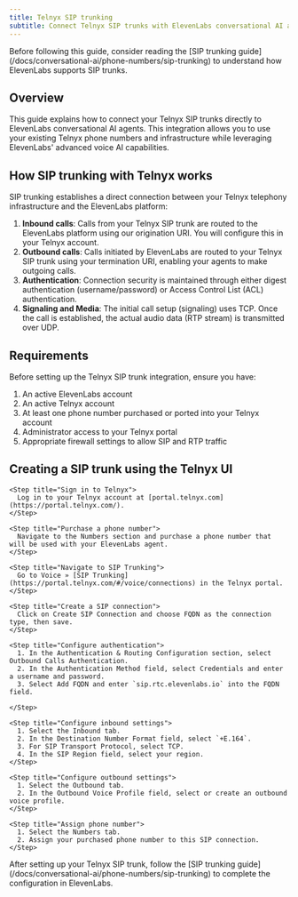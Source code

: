 ```yaml
---
title: Telnyx SIP trunking
subtitle: Connect Telnyx SIP trunks with ElevenLabs conversational AI agents.
---
```


<Note>
  Before following this guide, consider reading the [SIP trunking
  guide](/docs/conversational-ai/phone-numbers/sip-trunking) to understand how ElevenLabs supports
  SIP trunks.
</Note>

## Overview

This guide explains how to connect your Telnyx SIP trunks directly to ElevenLabs conversational AI agents. This integration allows you to use your existing Telnyx phone numbers and infrastructure while leveraging ElevenLabs' advanced voice AI capabilities.

## How SIP trunking with Telnyx works

SIP trunking establishes a direct connection between your Telnyx telephony infrastructure and the ElevenLabs platform:

1. **Inbound calls**: Calls from your Telnyx SIP trunk are routed to the ElevenLabs platform using our origination URI. You will configure this in your Telnyx account.
2. **Outbound calls**: Calls initiated by ElevenLabs are routed to your Telnyx SIP trunk using your termination URI, enabling your agents to make outgoing calls.
3. **Authentication**: Connection security is maintained through either digest authentication (username/password) or Access Control List (ACL) authentication.
4. **Signaling and Media**: The initial call setup (signaling) uses TCP. Once the call is established, the actual audio data (RTP stream) is transmitted over UDP.

## Requirements

Before setting up the Telnyx SIP trunk integration, ensure you have:

1. An active ElevenLabs account
2. An active Telnyx account
3. At least one phone number purchased or ported into your Telnyx account
4. Administrator access to your Telnyx portal
5. Appropriate firewall settings to allow SIP and RTP traffic

## Creating a SIP trunk using the Telnyx UI

<Steps>

    <Step title="Sign in to Telnyx">
      Log in to your Telnyx account at [portal.telnyx.com](https://portal.telnyx.com/).
    </Step>

    <Step title="Purchase a phone number">
      Navigate to the Numbers section and purchase a phone number that will be used with your ElevenLabs agent.
    </Step>

    <Step title="Navigate to SIP Trunking">
      Go to Voice » [SIP Trunking](https://portal.telnyx.com/#/voice/connections) in the Telnyx portal.
    </Step>

    <Step title="Create a SIP connection">
      Click on Create SIP Connection and choose FQDN as the connection type, then save.
    </Step>

    <Step title="Configure authentication">
      1. In the Authentication & Routing Configuration section, select Outbound Calls Authentication.
      2. In the Authentication Method field, select Credentials and enter a username and password.
      3. Select Add FQDN and enter `sip.rtc.elevenlabs.io` into the FQDN field.

    </Step>

    <Step title="Configure inbound settings">
      1. Select the Inbound tab.
      2. In the Destination Number Format field, select `+E.164`.
      3. For SIP Transport Protocol, select TCP.
      4. In the SIP Region field, select your region.
    </Step>

    <Step title="Configure outbound settings">
      1. Select the Outbound tab.
      2. In the Outbound Voice Profile field, select or create an outbound voice profile.
    </Step>

    <Step title="Assign phone number">
      1. Select the Numbers tab.
      2. Assign your purchased phone number to this SIP connection.
    </Step>

</Steps>

<Warning>
  After setting up your Telnyx SIP trunk, follow the [SIP trunking
  guide](/docs/conversational-ai/phone-numbers/sip-trunking) to complete the configuration in
  ElevenLabs.
</Warning>
